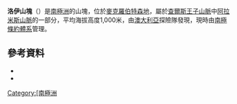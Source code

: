 {{coord|70|34|S|68|0|E|source:GNIS|display=title}}

'''洛伊山塊'''（{{lang-en|Loewe Massif}}）是[[南極洲|南極洲]]的山塊，位於[[麥克羅伯特森地|麥克羅伯特森地]]，屬於[[查爾斯王子山脈|查爾斯王子山脈]]中[[阿拉米斯山脈|阿拉米斯山脈]]的一部分，平均海拔高度1,000米，由[[澳大利亞|澳大利亞]]探險隊發現，現時由[[南極條約體系|南極條約體系]]管理。

==參考資料==
*{{cite gnis | type = antarid | id = 8962| name = Loewe Massif | accessdate = 2013-06-28}}
*{{usgs-gazetteer|id=8962}}

{{DEFAULTSORT:Loewe Massif}}
[[Category:[南極洲|Category:[南極洲]]


{{MacRobertsonLand-geo-stub}}